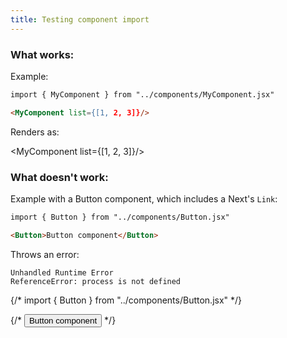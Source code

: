 ```yaml
---
title: Testing component import
---
```


### What works:

Example:
```md
import { MyComponent } from "../components/MyComponent.jsx"

<MyComponent list={[1, 2, 3]}/>
```

Renders as:


<MyComponent list={[1, 2, 3]}/>

### What doesn't work:

Example with a Button component, which includes a Next's `Link`:
```md
import { Button } from "../components/Button.jsx"

<Button>Button component</Button>
```

Throws an error:
```
Unhandled Runtime Error
ReferenceError: process is not defined
```

{/* import { Button } from "../components/Button.jsx" */}

{/* <Button>Button component</Button> */}

